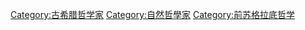 {{Commonscat|Presocratic philosophers}}

[[Category:古希腊哲学家|Category:古希腊哲学家]]
[[Category:自然哲學家|Category:自然哲學家]]
[[Category:前苏格拉底哲学|Category:前苏格拉底哲学]]